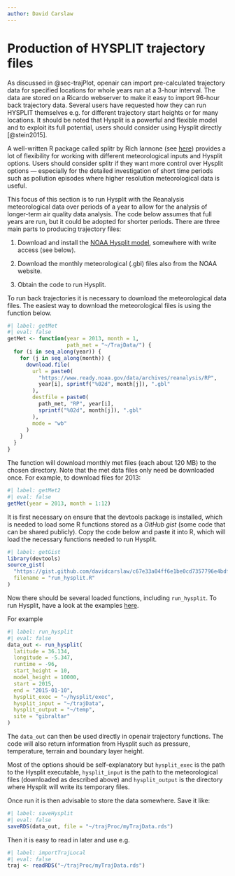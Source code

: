 ```yaml
---
author: David Carslaw
---
```


# Production of HYSPLIT trajectory files {#sec-prod-hyspl-traj}

As discussed in @sec-trajPlot, [openair]{.pkg} can import pre-calculated trajectory data for specified locations for whole years run at a 3-hour interval. The data are stored on a Ricardo webserver to make it easy to import 96-hour back trajectory data. Several users have requested how they can run HYSPLIT themselves e.g. for different trajectory start heights or for many locations. It should be noted that Hysplit is a powerful and flexible model and to exploit its full potential, users should consider using Hysplit directly [@stein2015].

A well-written R package called [splitr]{.pkg} by Rich Iannone (see [here](https://github.com/rich-iannone/splitr)) provides a lot of flexibility for working with different meteorological inputs and Hysplit options. Users should consider [splitr]{.pkg} if they want more control over Hysplit options --- especially for the detailed investigation of short time periods such as pollution episodes where higher resolution meteorological data is useful.

This focus of this section is to run Hysplit with the Reanalysis meteorological data over periods of a year to allow for the analysis of longer-term air quality data analysis. The code below assumes that full years are run, but it could be adopted for shorter periods. There are three main parts to producing trajectory files:

1.  Download and install the [NOAA Hysplit model](https://www.ready.noaa.gov/HYSPLIT.php), somewhere with write access (see below).

2.  Download the monthly meteorological (.gbl) files also from the NOAA website.

3.  Obtain the code to run Hysplit.

To run back trajectories it is necessary to download the meteorological data files. The easiest way to download the meteorological files is using the function below.

```r
#| label: getMet
#| eval: false
getMet <- function(year = 2013, month = 1,
                   path_met = "~/TrajData/") {
  for (i in seq_along(year)) {
    for (j in seq_along(month)) {
      download.file(
        url = paste0(
          "https://www.ready.noaa.gov/data/archives/reanalysis/RP",
          year[i], sprintf("%02d", month[j]), ".gbl"
        ),
        destfile = paste0(
          path_met, "RP", year[i],
          sprintf("%02d", month[j]), ".gbl"
        ),
        mode = "wb"
      )
    }
  }
}
```

The function will download monthly met files (each about 120 MB) to the chosen directory. Note that the met data files only need be downloaded once. For example, to download files for 2013:

```r
#| label: getMet2
#| eval: false
getMet(year = 2013, month = 1:12)
```

It is first necessary on ensure that the [devtools]{.pkg} package is installed, which is needed to load some R functions stored as a *GitHub gist* (some code that can be shared publicly). Copy the code below and paste it into R, which will load the necessary functions needed to run Hysplit.

```r
#| label: getGist
library(devtools)
source_gist(
  "https://gist.github.com/davidcarslaw/c67e33a04ff6e1be0cd7357796e4bdf5",
  filename = "run_hysplit.R"
)
```

Now there should be several loaded functions, including `run_hysplit`. To run Hysplit, have a look at the examples [here](https://gist.github.com/davidcarslaw/c67e33a04ff6e1be0cd7357796e4bdf5).

For example

```r
#| label: run_hysplit
#| eval: false
data_out <- run_hysplit(
  latitude = 36.134,
  longitude = -5.347,
  runtime = -96,
  start_height = 10,
  model_height = 10000,
  start = 2015,
  end = "2015-01-10",
  hysplit_exec = "~/hysplit/exec",
  hysplit_input = "~/trajData",
  hysplit_output = "~/temp",
  site = "gibraltar"
)
```

The `data_out` can then be used directly in [openair]{.pkg} trajectory functions. The code will also return information from Hysplit such as pressure, temperature, terrain and boundary layer height.

Most of the options should be self-explanatory but `hysplit_exec` is the path to the Hysplit executable, `hysplit_input` is the path to the meteorological files (downloaded as described above) and `hysplit_output` is the directory where Hysplit will write its temporary files.

Once run it is then advisable to store the data somewhere. Save it like:

```r
#| label: saveHysplit
#| eval: false
saveRDS(data_out, file = "~/trajProc/myTrajData.rds")
```

Then it is easy to read in later and use e.g.

```r
#| label: importTrajLocal
#| eval: false
traj <- readRDS("~/trajProc/myTrajData.rds")
```
